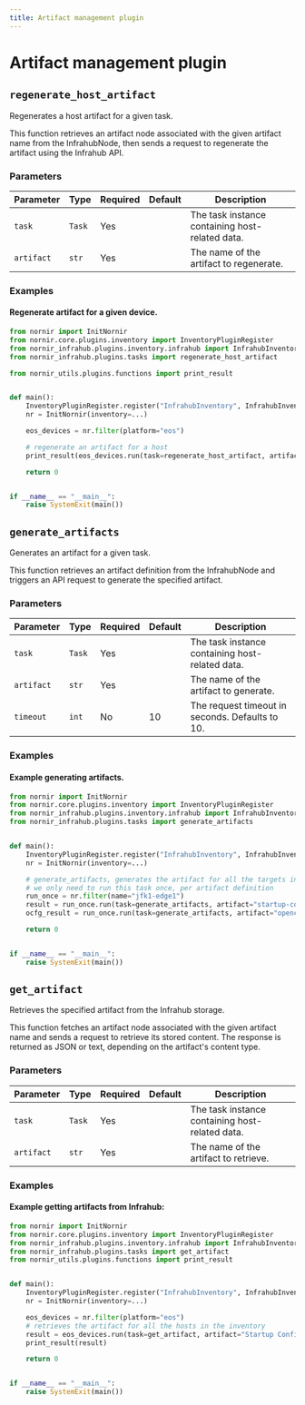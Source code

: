 ```yaml
---
title: Artifact management plugin
---
```


# Artifact management plugin



## `regenerate_host_artifact`

Regenerates a host artifact for a given task.

This function retrieves an artifact node associated with the given artifact name from the InfrahubNode,
then sends a request to regenerate the artifact using the Infrahub API.
### Parameters

| Parameter | Type | Required | Default | Description |
|-----------|------|----------|---------|-------------|
| `task` | `Task` | Yes |  | The task instance containing host-related data. |
| `artifact` | `str` | Yes |  | The name of the artifact to regenerate. |


### Examples
#### Regenerate artifact for a given device.


```python
from nornir import InitNornir
from nornir.core.plugins.inventory import InventoryPluginRegister
from nornir_infrahub.plugins.inventory.infrahub import InfrahubInventory
from nornir_infrahub.plugins.tasks import regenerate_host_artifact

from nornir_utils.plugins.functions import print_result


def main():
    InventoryPluginRegister.register("InfrahubInventory", InfrahubInventory)
    nr = InitNornir(inventory=...)

    eos_devices = nr.filter(platform="eos")

    # regenerate an artifact for a host
    print_result(eos_devices.run(task=regenerate_host_artifact, artifact="Startup Config for Edge devices"))

    return 0


if __name__ == "__main__":
    raise SystemExit(main())
```

## `generate_artifacts`

Generates an artifact for a given task.

This function retrieves an artifact definition from the InfrahubNode and triggers
an API request to generate the specified artifact.
### Parameters

| Parameter | Type | Required | Default | Description |
|-----------|------|----------|---------|-------------|
| `task` | `Task` | Yes |  | The task instance containing host-related data. |
| `artifact` | `str` | Yes |  | The name of the artifact to generate. |
| `timeout` | `int` | No | 10 | The request timeout in seconds. Defaults to 10. |


### Examples
#### Example generating artifacts.


```python
from nornir import InitNornir
from nornir.core.plugins.inventory import InventoryPluginRegister
from nornir_infrahub.plugins.inventory.infrahub import InfrahubInventory
from nornir_infrahub.plugins.tasks import generate_artifacts


def main():
    InventoryPluginRegister.register("InfrahubInventory", InfrahubInventory)
    nr = InitNornir(inventory=...)

    # generate_artifacts, generates the artifact for all the targets in the Artifact definition
    # we only need to run this task once, per artifact definition
    run_once = nr.filter(name="jfk1-edge1")
    result = run_once.run(task=generate_artifacts, artifact="startup-config", timeout=20)
    ocfg_result = run_once.run(task=generate_artifacts, artifact="openconfig-interfaces", timeout=20)

    return 0


if __name__ == "__main__":
    raise SystemExit(main())
```

## `get_artifact`

Retrieves the specified artifact from the Infrahub storage.

This function fetches an artifact node associated with the given artifact name and
sends a request to retrieve its stored content. The response is returned as JSON or text,
depending on the artifact's content type.
### Parameters

| Parameter | Type | Required | Default | Description |
|-----------|------|----------|---------|-------------|
| `task` | `Task` | Yes |  | The task instance containing host-related data. |
| `artifact` | `str` | Yes |  | The name of the artifact to retrieve. |


### Examples
#### Example getting artifacts from Infrahub:


```python
from nornir import InitNornir
from nornir.core.plugins.inventory import InventoryPluginRegister
from nornir_infrahub.plugins.inventory.infrahub import InfrahubInventory
from nornir_infrahub.plugins.tasks import get_artifact
from nornir_utils.plugins.functions import print_result


def main():
    InventoryPluginRegister.register("InfrahubInventory", InfrahubInventory)
    nr = InitNornir(inventory=...)

    eos_devices = nr.filter(platform="eos")
    # retrieves the artifact for all the hosts in the inventory
    result = eos_devices.run(task=get_artifact, artifact="Startup Config for Edge devices")
    print_result(result)

    return 0


if __name__ == "__main__":
    raise SystemExit(main())
```